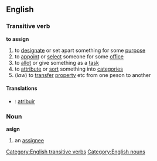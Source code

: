 ==English==
===Transitive verb===
'''to assign'''
#to [[designate]] or set apart something for some [[purpose]]
#to [[appoint]] or [[select]] someone for some [[office]]
#to [[allot]] or give something as a [[task]]
#to [[attribute]] or [[sort]] something into [[categories]]
#(''law'') to [[transfer]] [[property]] etc from one peson to another

====Translations====
*{{pt}}: [[atribuir]]

===Noun===
'''asign'''
#an [[assignee]]
[[Category:English transitive verbs]]
[[Category:English nouns]]